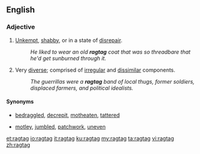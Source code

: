 ==English==

===Adjective===
{{en-adj}}

# [[unkempt|Unkempt]], [[shabby]], or in a state of [[disrepair]].
#:''He liked to wear an old '''ragtag''' coat that was so threadbare that he'd get sunburned through it.''
# Very [[diverse]]; comprised of [[irregular]] and [[dissimilar]] components.
#:''The guerrillas were a '''ragtag''' band of local thugs, former soldiers, displaced farmers, and political idealists.''

====Synonyms====
* {{sense|unkempt|shabby|or in disrepair}} [[bedraggled]], [[decrepit]], [[motheaten]], [[tattered]]
* {{sense|composed of irregular or dissimilar components}} [[motley]], [[jumbled]], [[patchwork]], [[uneven]]

[[et:ragtag]]
[[io:ragtag]]
[[it:ragtag]]
[[ku:ragtag]]
[[my:ragtag]]
[[ta:ragtag]]
[[vi:ragtag]]
[[zh:ragtag]]